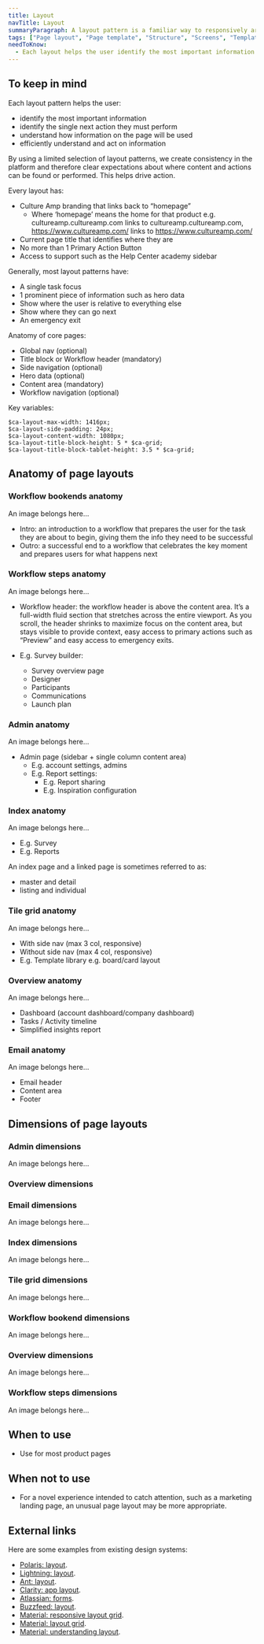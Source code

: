 ```yaml
---
title: Layout
navTitle: Layout
summaryParagraph: A layout pattern is a familiar way to responsively arrange content and other elements on a page.
tags: ["Page layout", "Page template", "Structure", "Screens", "Templates", "Forms"]
needToKnow:
  - Each layout helps the user identify the most important information and the single next action they must perform
---
```


## To keep in mind

Each layout pattern helps the user:

- identify the most important information
- identify the single next action they must perform
- understand how information on the page will be used
- efficiently understand and act on information

By using a limited selection of layout patterns, we create consistency in the platform and therefore clear expectations about where content and actions can be found or performed. This helps drive action.

Every layout has:

- Culture Amp branding that links back to “homepage”
  - Where ‘homepage’ means the home for that product e.g. cultureamp.cultureamp.com links to cultureamp.cultureamp.com, https://www.cultureamp.com/ links to https://www.cultureamp.com/
- Current page title that identifies where they are
- No more than 1 Primary Action Button
- Access to support such as the Help Center academy sidebar

Generally, most layout patterns have:

- A single task focus
- 1 prominent piece of information such as hero data
- Show where the user is relative to everything else
- Show where they can go next
- An emergency exit

Anatomy of core pages:

- Global nav (optional)
- Title block or Workflow header (mandatory)
- Side navigation (optional)
- Hero data (optional)
- Content area (mandatory)
- Workflow navigation (optional)

Key variables:

```
$ca-layout-max-width: 1416px;
$ca-layout-side-padding: 24px;
$ca-layout-content-width: 1080px;
$ca-layout-title-block-height: 5 * $ca-grid;
$ca-layout-title-block-tablet-height: 3.5 * $ca-grid;
```

## Anatomy of page layouts

### Workflow bookends anatomy

An image belongs here…

- Intro: an introduction to a workflow that prepares the user for the task they are about to begin, giving them the info they need to be successful
- Outro: a successful end to a workflow that celebrates the key moment and prepares users for what happens next



### Workflow steps anatomy

An image belongs here…

- Workflow header: the workflow header is above the content area. It’s a full-width fluid section that stretches across the entire viewport. As you scroll, the header shrinks to maximize focus on the content area, but stays visible to provide context, easy access to primary actions such as “Preview” and easy access to emergency exits.

- E.g. Survey builder:
  - Survey overview page
  - Designer
  - Participants
  - Communications
  - Launch plan


### Admin anatomy

An image belongs here…

- Admin page  (sidebar + single column content area)
  - E.g. account settings, admins
  - E.g. Report settings:
    - E.g. Report sharing
    - E.g. Inspiration configuration


### Index anatomy

An image belongs here…

- E.g. Survey
- E.g. Reports

An index page and a linked page is sometimes referred to as:

- master and detail
- listing and individual

### Tile grid anatomy

An image belongs here…

- With side nav (max 3 col, responsive)
- Without side nav (max 4 col, responsive)
- E.g. Template library e.g. board/card layout

### Overview anatomy

An image belongs here…

- Dashboard (account dashboard/company dashboard)
- Tasks / Activity timeline
- Simplified insights report




### Email anatomy

An image belongs here…

- Email header
- Content area
- Footer

## Dimensions of page layouts

### Admin dimensions

An image belongs here…

### Overview dimensions


### Email dimensions

An image belongs here…

### Index dimensions

An image belongs here…

### Tile grid dimensions

An image belongs here…

### Workflow bookend dimensions

An image belongs here…

### Overview dimensions

An image belongs here…


### Workflow steps dimensions

An image belongs here…


## When to use

- Use for most product pages


## When not to use

- For a novel experience intended to catch attention, such as a marketing landing page, an unusual page layout may be more appropriate.

## External links

Here are some examples from existing design systems:

- [Polaris: layout](https://polaris.shopify.com/patterns-and-guides/layout).
- [Lightning: layout](https://www.lightningdesignsystem.com/guidelines/layout/#site-main-content).
- [Ant: layout](https://ant.design/components/layout/).
- [Clarity: app layout](https://clarity.design/documentation/app-layout).
- [Atlassian: forms](https://www.atlassian.design/guidelines/product/patterns/forms).
- [Buzzfeed: layout](https://solid.buzzfeed.com/layout.html).
- [Material: responsive layout grid](https://material.io/design/layout/responsive-layout-grid.html#).
- [Material: layout grid](https://material.io/develop/web/components/layout-grid/).
- [Material: understanding layout](https://material.io/design/layout/understanding-layout.html#).

